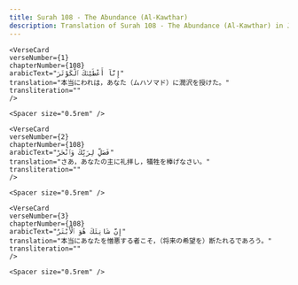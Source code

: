 ```yaml
---
title: Surah 108 - The Abundance (Al-Kawthar)  
description: Translation of Surah 108 - The Abundance (Al-Kawthar) in Japanese
---
```







    <VerseCard 
    verseNumber={1}
    chapterNumber={108}
    arabicText="إِنَّآ أَعْطَيْنَٰكَ ٱلْكَوْثَرَ"
    translation="本当にわれは，あなた（ムハソマド）に潤沢を授けた。"
    transliteration=""
    />

    <Spacer size="0.5rem" />
                
    <VerseCard 
    verseNumber={2}
    chapterNumber={108}
    arabicText="فَصَلِّ لِرَبِّكَ وَٱنْحَرْ"
    translation="さあ，あなたの主に礼拝し，犠牲を棒げなさい。"
    transliteration=""
    />

    <Spacer size="0.5rem" />
                
    <VerseCard 
    verseNumber={3}
    chapterNumber={108}
    arabicText="إِنَّ شَانِئَكَ هُوَ ٱلْأَبْتَرُ"
    translation="本当にあなたを憎悪する者こそ，（将来の希望を）断たれるであろう。"
    transliteration=""
    />

    <Spacer size="0.5rem" />
                